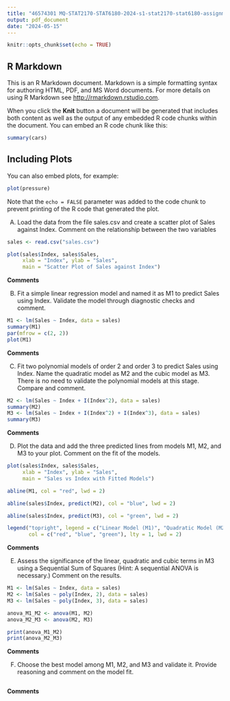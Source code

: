 ```yaml
---
title: "46574301 MQ-STAT2170-STAT6180-2024-s1-stat2170-stat6180-assignment"
output: pdf_document
date: "2024-05-15"
---
```


```r
knitr::opts_chunk$set(echo = TRUE)
```

## R Markdown

This is an R Markdown document. Markdown is a simple formatting syntax for authoring HTML, PDF, and MS Word documents. For more details on using R Markdown see <http://rmarkdown.rstudio.com>.

When you click the **Knit** button a document will be generated that includes both content as well as the output of any embedded R code chunks within the document. You can embed an R code chunk like this:

```r
summary(cars)
```

## Including Plots

You can also embed plots, for example:

```r
plot(pressure)
```

Note that the `echo = FALSE` parameter was added to the code chunk to prevent printing of the R code that generated the plot.


A) Load the data from the file sales.csv and create a scatter plot of Sales against Index.
Comment on the relationship between the two variables
```r
sales <- read.csv("sales.csv")
```
```r
plot(sales$Index, sales$Sales, 
     xlab = "Index", ylab = "Sales", 
     main = "Scatter Plot of Sales against Index")
```
**Comments**

B) Fit a simple linear regression model and named it as M1 to predict Sales using Index.
Validate the model through diagnostic checks and comment.

```r
M1 <- lm(Sales ~ Index, data = sales)
summary(M1)
par(mfrow = c(2, 2))
plot(M1)
```
**Comments**

C) Fit two polynomial models of order 2 and order 3 to predict Sales using Index. Name the
quadratic model as M2 and the cubic model as M3. There is no need to validate the polynomial models
at this stage. Compare and comment.
```r
M2 <- lm(Sales ~ Index + I(Index^2), data = sales)
summary(M2)
M3 <- lm(Sales ~ Index + I(Index^2) + I(Index^3), data = sales)
summary(M3)
```
**Comments**

D) Plot the data and add the three predicted lines from models M1, M2, and M3 to your plot.
Comment on the fit of the models.

```r
plot(sales$Index, sales$Sales, 
     xlab = "Index", ylab = "Sales", 
     main = "Sales vs Index with Fitted Models")

abline(M1, col = "red", lwd = 2)

abline(sales$Index, predict(M2), col = "blue", lwd = 2)

abline(sales$Index, predict(M3), col = "green", lwd = 2)

legend("topright", legend = c("Linear Model (M1)", "Quadratic Model (M2)", "Cubic Model (M3)"), 
       col = c("red", "blue", "green"), lty = 1, lwd = 2)
```

**Comments**

E) Assess the significance of the linear, quadratic and cubic terms in M3 using a Sequential
Sum of Squares (Hint: A sequential ANOVA is necessary.) Comment on the results.

```r
M1 <- lm(Sales ~ Index, data = sales)
M2 <- lm(Sales ~ poly(Index, 2), data = sales)
M3 <- lm(Sales ~ poly(Index, 3), data = sales)

anova_M1_M2 <- anova(M1, M2)  
anova_M2_M3 <- anova(M2, M3)  

print(anova_M1_M2)
print(anova_M2_M3)
```


**Comments**

F) Choose the best model among M1, M2, and M3 and validate it. Provide reasoning and
comment on the model fit.

```r


```

**Comments**
